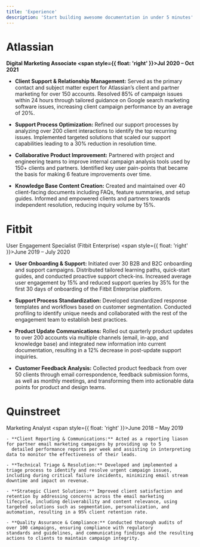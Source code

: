 ```yaml
---
title: 'Experience'
description: 'Start building awesome documentation in under 5 minutes'
---
```


# Atlassian  <Icon icon="atlassian" size={17} iconType="light" color="#0052CC"/>

**Digital Marketing Associate <span style={{ float: 'right' }}>Jul 2020 – Oct 2021</span>**

  - **Client Support & Relationship Management:** Served as the primary contact and subject matter expert for Atlassian’s client and
  partner marketing for over 150 accounts. Resolved 85% of campaign issues within 24 hours through tailored guidance on Google
  search marketing software issues, increasing client campaign performance by an average of 20%.

  - **Support Process Optimization:** Refined our support processes by analyzing over 200 client interactions to identify the top
  recurring issues. Implemented targeted solutions that scaled our support capabilities leading to a 30% reduction in resolution time.

  - **Collaborative Product Improvement:** Partnered with project and engineering teams to improve internal campaign analysis tools used
  by 150+ clients and partners. Identified key user pain-points that became the basis for making 6 feature improvements over time.

  - **Knowledge Base Content Creation:** Created and maintained over 40 client-facing documents including FAQs, feature summaries,
  and setup guides. Informed and empowered clients and partners towards independent resolution, reducing inquiry volume by 15%. 

# Fitbit  <Icon icon="watch-fitness" size={22} iconType="solid" color="#4CC2C4"/>
User Engagement Specialist (Fitbit Enterprise) <span style={{ float: 'right' }}>June 2019 – July 2020</span>

  - **User Onboarding & Support:** Initiated over 30 B2B and B2C onboarding and support campaigns. Distributed tailored learning paths,
  quick-start guides, and conducted proactive support check-ins. Increased average user engagement by 15% and reduced support
  queries by 35% for the first 30 days of onboarding of the Fitbit Enterprise platform.

  - **Support Process Standardization:** Developed standardized response templates and workflows based on customer segmentation.
  Conducted profiling to identify unique needs and collaborated with the rest of the engagement team to establish best practices.

  - **Product Update Communications:** Rolled out quarterly product updates to over 200 accounts via multiple channels (email,
  in-app, and knowledge base) and integrated new information into current documentation, resulting in a 12% decrease in
  post-update support inquiries.

  - **Customer Feedback Analysis:** Collected product feedback from over 50 clients through email correspondence, feedback
  submission forms, as well as monthly meetings, and transforming them into actionable data points for product and design teams.



# Quinstreet  <Icon icon="q" size={23} color="#F74400"/> 
Marketing Analyst <span style={{ float: 'right' }}>June 2018 – May 2019</span>

    - **Client Reporting & Communications:** Acted as a reporting liason for partner email marketing campaigns by providing up to 5
      detailed performance reports per week and assisting in interpreting data to monitor the effectiveness of their leads.

    - **Technical Triage & Resolution:** Developed and implemented a triage process to identify and resolve urgent campaign issues,
    including during critical failure incidents, minimizing email stream downtime and impact on revenue.

    - **Strategic Client Solutions:** Improved client satisfaction and retention by addressing concerns across the email marketing
    lifecycle, including deliverability and content relevance, using targeted solutions such as segmentation, personalization, and
    automation, resulting in a 95% client retention rate.

    - **Quality Assurance & Compliance:** Conducted thorough audits of over 100 campaigns, ensuring compliance with regulatory
    standards and guidelines, and communicating findings and the resulting actions to clients to maintain campaign integrity.

